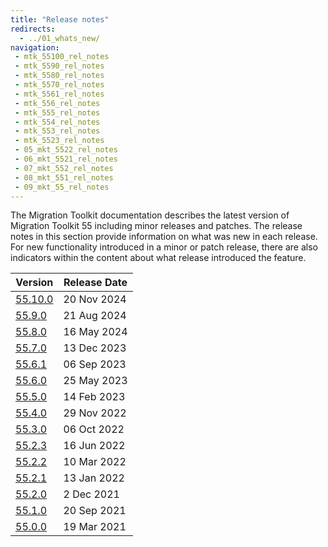```yaml
---
title: "Release notes"
redirects:
  - ../01_whats_new/
navigation:
 - mtk_55100_rel_notes
 - mtk_5590_rel_notes
 - mtk_5580_rel_notes
 - mtk_5570_rel_notes
 - mtk_5561_rel_notes
 - mtk_556_rel_notes
 - mtk_555_rel_notes
 - mtk_554_rel_notes
 - mtk_553_rel_notes
 - mtk_5523_rel_notes
 - 05_mkt_5522_rel_notes
 - 06_mkt_5521_rel_notes
 - 07_mkt_552_rel_notes
 - 08_mkt_551_rel_notes
 - 09_mkt_55_rel_notes
---
```


The Migration Toolkit documentation describes the latest version of Migration Toolkit 55 including minor releases and patches. The release notes in this section provide information on what was new in each release. For new functionality introduced in a minor or patch release, there are also indicators within the content about what release introduced the feature.

| Version                         | Release Date |
|---------------------------------|--------------|
| [55.10.0](mtk_55100_rel_notes)  | 20 Nov 2024  |
| [55.9.0](mtk_5590_rel_notes)    | 21 Aug 2024  |
| [55.8.0](mtk_5580_rel_notes)    | 16 May 2024  |
| [55.7.0](mtk_5570_rel_notes)    | 13 Dec 2023  |
| [55.6.1](mtk_5561_rel_notes)    | 06 Sep 2023  |
| [55.6.0](mtk_556_rel_notes)     | 25 May 2023  |
| [55.5.0](mtk_555_rel_notes)     | 14 Feb 2023  |
| [55.4.0](mtk_554_rel_notes)     | 29 Nov 2022  |
| [55.3.0](mtk_553_rel_notes)     | 06 Oct 2022  |
| [55.2.3](mtk_5523_rel_notes)    | 16 Jun 2022  |
| [55.2.2](05_mkt_5522_rel_notes) | 10 Mar 2022  |
| [55.2.1](06_mkt_5521_rel_notes) | 13 Jan 2022  |
| [55.2.0](07_mkt_552_rel_notes)  | 2 Dec 2021   |
| [55.1.0](08_mkt_551_rel_notes)  | 20 Sep 2021  |
| [55.0.0](09_mkt_55_rel_notes)   | 19 Mar 2021  |

